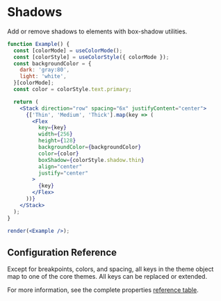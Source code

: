 
# Shadows

Add or remove shadows to elements with box-shadow utilities.

<ThemeParser theme="shadows" />

```jsx noInline
function Example() {
  const [colorMode] = useColorMode();
  const [colorStyle] = useColorStyle({ colorMode });
  const backgroundColor = {
    dark: 'gray:80',
    light: 'white',
  }[colorMode];
  const color = colorStyle.text.primary;

  return (
    <Stack direction="row" spacing="6x" justifyContent="center">
      {['Thin', 'Medium', 'Thick'].map(key => (
        <Flex
          key={key}
          width={256}
          height={128}
          backgroundColor={backgroundColor}
          color={color}
          boxShadow={colorStyle.shadow.thin}
          align="center"
          justify="center"
        >
          {key}
        </Flex>
      ))}
    </Stack>
  );
}

render(<Example />);
```

## Configuration Reference

Except for breakpoints, colors, and spacing, all keys in the theme object map to one of the core themes. All keys can be replaced or extended.

For more information, see the complete properties <a href="https://styled-system.com/table" target="_blank">reference table</a>.

